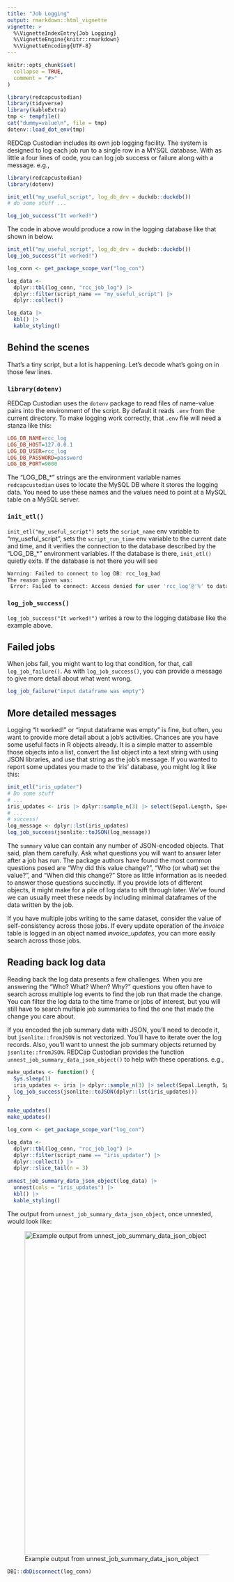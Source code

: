 ```yaml
---
title: "Job Logging"
output: rmarkdown::html_vignette
vignette: >
  %\VignetteIndexEntry{Job Logging}
  %\VignetteEngine{knitr::rmarkdown}
  %\VignetteEncoding{UTF-8}
---
```


```r
knitr::opts_chunk$set(
  collapse = TRUE,
  comment = "#>"
)
```

```r
library(redcapcustodian)
library(tidyverse)
library(kableExtra)
tmp <- tempfile()
cat("dummy=value\n", file = tmp)
dotenv::load_dot_env(tmp)
```

REDCap Custodian includes its own job logging facility. The system is designed to log each job run to a single row in a MYSQL database. With as little a four lines of code, you can log job success or failure along with a message. e.g.,

```r
library(redcapcustodian)
library(dotenv)

init_etl("my_useful_script", log_db_drv = duckdb::duckdb())
# do some stuff ...

log_job_success("It worked!")
```

The code in above would produce a row in the logging database like that shown in below.

```r
init_etl("my_useful_script", log_db_drv = duckdb::duckdb())
log_job_success("It worked!")
```

```r
log_conn <- get_package_scope_var("log_con")

log_data <-
  dplyr::tbl(log_conn, "rcc_job_log") |>
  dplyr::filter(script_name == "my_useful_script") |>
  dplyr::collect()
```

```r
log_data |>
  kbl() |>
  kable_styling()
```

## Behind the scenes

That's a tiny script, but a lot is happening. Let's decode what's going on in those few lines.

### `library(dotenv)`

REDCap Custodian uses the `dotenv` package to read files of name-value pairs into the environment of the script. By default it reads `.env` from the current directory. To make logging work correctly, that `.env` file will need a stanza like this:

``` ini
LOG_DB_NAME=rcc_log
LOG_DB_HOST=127.0.0.1
LOG_DB_USER=rcc_log
LOG_DB_PASSWORD=password
LOG_DB_PORT=9000
```

The "LOG_DB\_\*" strings are the environment variable names `redcapcustodian` uses to locate the MySQL DB where it stores the logging data. You need to use these names and the values need to point at a MySQL table on a MySQL server.

### `init_etl()`

`init_etl("my_useful_script")` sets the `script_name` env variable to "my_useful_script", sets the `script_run_time` env variable to the current date and time, and it verifies the connection to the database described by the "LOG_DB\_\*" environment variables. If the database is there, `init_etl()` quietly exits. If the database is not there you will see

``` r
Warning: Failed to connect to log DB: rcc_log_bad
The reason given was:
 Error: Failed to connect: Access denied for user 'rcc_log'@'%' to database 'rcc_log_bad'
```

### `log_job_success()`

`log_job_success("It worked!")` writes a row to the logging database like the example above.

## Failed jobs

When jobs fail, you might want to log that condition, for that, call `log_job_failure()`. As with `log_job_success()`, you can provide a message to give more detail about what went wrong.

``` r
log_job_failure("input dataframe was empty")
```

## More detailed messages

Logging "It worked!" or "input dataframe was empty" is fine, but often, you want to provide more detail about a job's activities. Chances are you have some useful facts in R objects already. It is a simple matter to assemble those objects into a list, convert the list object into a text string with using JSON libraries, and use that string as the job's message. If you wanted to report some updates you made to the 'iris' database, you might log it like this:

```r
init_etl("iris_updater")
# Do some stuff
# ...
iris_updates <- iris |> dplyr::sample_n(3) |> select(Sepal.Length, Species)
# ...
# success!
log_message <- dplyr::lst(iris_updates)
log_job_success(jsonlite::toJSON(log_message))
```

The `summary` value can contain any number of JSON-encoded objects. That said, plan them carefully. Ask what questions you will want to answer later after a job has run. The package authors have found the most common questions posed are "Why did this value change?", "Who (or what) set the value?", and "When did this change?" Store as little information as is needed to answer those questions succinctly. If you provide lots of different objects, it might make for a pile of log data to sift through later. We've found we can usually meet these needs by including minimal dataframes of the data written by the job.

If you have multiple jobs writing to the same dataset, consider the value of self-consistency across those jobs. If every update operation of the *invoice* table is logged in an object named *invoice_updates*, you can more easily search across those jobs.

## Reading back log data

Reading back the log data presents a few challenges. When you are answering the "Who? What? When? Why?" questions you often have to search across multiple log events to find the job run that made the change. You can filter the log data to the time frame or jobs of interest, but you will still have to search multiple job summaries to find the one that made the change you care about.

If you encoded the job summary data with JSON, you'll need to decode it, but `jsonlite::fromJSON` is not vectorized. You'll have to iterate over the log records. Also, you'll want to unnest the job summary objects returned by `jsonlite::fromJSON`. REDCap Custodian provides the function `unnest_job_summary_data_json_object()` to help with these operations. e.g.,

```r
make_updates <- function() {
  Sys.sleep(1)
  iris_updates <- iris |> dplyr::sample_n(3) |> select(Sepal.Length, Species)
  log_job_success(jsonlite::toJSON(dplyr::lst(iris_updates)))  
}

make_updates()
make_updates()
```

```r
log_conn <- get_package_scope_var("log_con")

log_data <-
  dplyr::tbl(log_conn, "rcc_job_log") |>
  dplyr::filter(script_name == "iris_updater") |>
  dplyr::collect() |>
  dplyr::slice_tail(n = 3)
  
unnest_job_summary_data_json_object(log_data) |>
  unnest(cols = "iris_updates") |>
  kbl() |>
  kable_styling()
```

The output from `unnest_job_summary_data_json_object`, once unnested, would look like:

![Example output from unnest_job_summary_data_json_object](unnest_job_summary_data_json_object_output.png){width="744"}

```r
DBI::dbDisconnect(log_conn)
```
